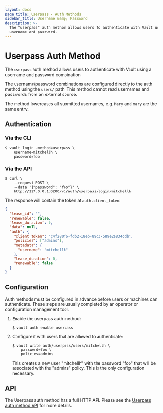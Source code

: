 ```yaml
---
layout: docs
page_title: Userpass - Auth Methods
sidebar_title: Username &amp; Password
description: >-
  The "userpass" auth method allows users to authenticate with Vault using a
  username and password.
---
```


# Userpass Auth Method

The `userpass` auth method allows users to authenticate with Vault using
a username and password combination.

The username/password combinations are configured directly to the auth
method using the `users/` path. This method cannot read usernames and
passwords from an external source.

The method lowercases all submitted usernames, e.g. `Mary` and `mary` are the
same entry.

## Authentication

### Via the CLI

```text
$ vault login -method=userpass \
    username=mitchellh \
    password=foo
```

### Via the API

```shell
$ curl \
    --request POST \
    --data '{"password": "foo"}' \
    http://127.0.0.1:8200/v1/auth/userpass/login/mitchellh
```

The response will contain the token at `auth.client_token`:

```json
{
  "lease_id": "",
  "renewable": false,
  "lease_duration": 0,
  "data": null,
  "auth": {
    "client_token": "c4f280f6-fdb2-18eb-89d3-589e2e834cdb",
    "policies": ["admins"],
    "metadata": {
      "username": "mitchellh"
    },
    "lease_duration": 0,
    "renewable": false
  }
}
```

## Configuration

Auth methods must be configured in advance before users or machines can
authenticate. These steps are usually completed by an operator or configuration
management tool.

1. Enable the userpass auth method:

   ```text
   $ vault auth enable userpass
   ```

1. Configure it with users that are allowed to authenticate:

   ```text
   $ vault write auth/userpass/users/mitchellh \
       password=foo \
       policies=admins
   ```

   This creates a new user "mitchellh" with the password "foo" that will be
   associated with the "admins" policy. This is the only configuration
   necessary.

## API

The Userpass auth method has a full HTTP API. Please see the [Userpass auth
method API](/api/auth/userpass/index.html) for more details.
